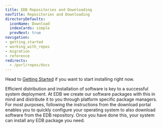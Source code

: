 ```yaml
---
title: EDB Repositories and Downloading
navTitle: Repositories and Downloading
directoryDefaults:
  iconName: Download
  indexCards: simple
  prevNext: true
navigation:
- getting_started
- working_with_repos
- migration
- reference
redirects:
  - /purl/repos/docs
---
```


Head to [Getting Started](getting_started) if you want to start installing right now.


Efficient distribution and installation of software is key to a successful system deployment. At EDB we create our software packages with this in mind and distribute it to you through platform specific package managers. For most purposes, following the instructions from the download portal enables you to quickly configure your operating system to also download software from the EDB repository. Once you have done this, your system can  install any EDB package you need.


